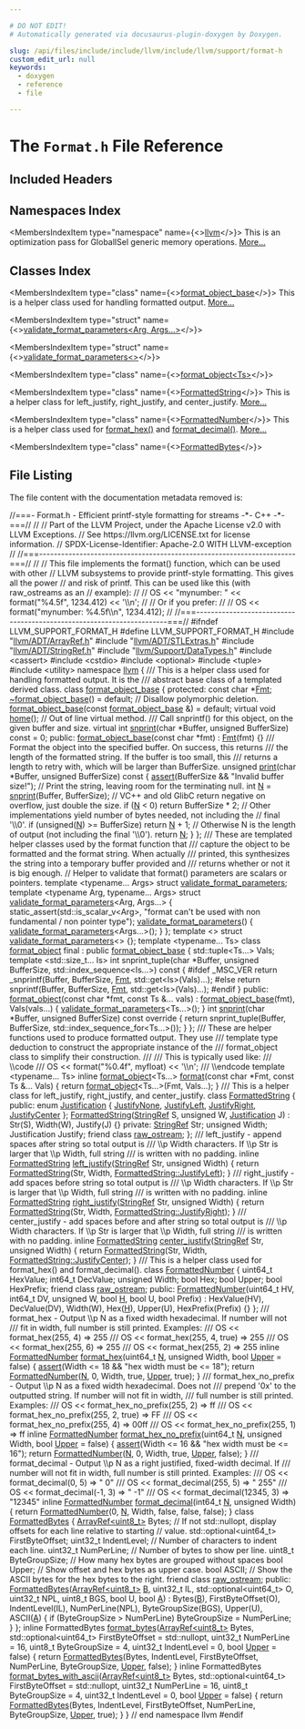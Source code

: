 ```yaml
---

# DO NOT EDIT!
# Automatically generated via docusaurus-plugin-doxygen by Doxygen.

slug: /api/files/include/include/llvm/include/llvm/support/format-h
custom_edit_url: null
keywords:
  - doxygen
  - reference
  - file

---
```





# The `Format.h` File Reference

<DoxygenPage pluginConfig={pluginConfig}>



## Included Headers

<IncludesList>
<IncludesListItem
  filePath="llvm/ADT/ArrayRef.h"
  permalink="/docs/api/files/include/include/llvm/include/llvm/adt/arrayref-h"
  isLocal="true" />
<IncludesListItem
  filePath="llvm/ADT/STLExtras.h"
  permalink="/docs/api/files/include/include/llvm/include/llvm/adt/stlextras-h"
  isLocal="true" />
<IncludesListItem
  filePath="llvm/ADT/StringRef.h"
  permalink="/docs/api/files/include/include/llvm/include/llvm/adt/stringref-h"
  isLocal="true" />
<IncludesListItem
  filePath="llvm/Support/DataTypes.h"
  permalink="/docs/api/files/include/include/llvm/include/llvm/support/datatypes-h"
  isLocal="true" />
<IncludesListItem
  filePath="cassert"
  permalink=""
  isLocal="false" />
<IncludesListItem
  filePath="cstdio"
  permalink=""
  isLocal="false" />
<IncludesListItem
  filePath="optional"
  permalink=""
  isLocal="false" />
<IncludesListItem
  filePath="tuple"
  permalink=""
  isLocal="false" />
<IncludesListItem
  filePath="utility"
  permalink=""
  isLocal="false" />
</IncludesList>

## Namespaces Index

<MembersIndex>

<MembersIndexItem
  type="namespace"
  name={<><a href="/docs/api/namespaces/llvm">llvm</a></>}>
This is an optimization pass for GlobalISel generic memory operations. <a href="/docs/api/namespaces/llvm/#details">More...</a>
</MembersIndexItem>

</MembersIndex>

## Classes Index

<MembersIndex>

<MembersIndexItem
  type="class"
  name={<><a href="/docs/api/classes/llvm/format-object-base">format_object_base</a></>}>
This is a helper class used for handling formatted output. <a href="/docs/api/classes/llvm/format-object-base/#details">More...</a>
</MembersIndexItem>

<MembersIndexItem
  type="struct"
  name={<><a href="/docs/api/structs/llvm/validate-format-parameters-a33eb046214b077d7ae1d5df89406561">validate_format_parameters&lt;Arg, Args...&gt;</a></>}>
</MembersIndexItem>

<MembersIndexItem
  type="struct"
  name={<><a href="/docs/api/structs/llvm/validate-format-parameters-38559c871fba28d992ead51549367f83">validate_format_parameters&lt;&gt;</a></>}>
</MembersIndexItem>

<MembersIndexItem
  type="class"
  name={<><a href="/docs/api/classes/llvm/format-object">format_object&lt;Ts&gt;</a></>}>
</MembersIndexItem>

<MembersIndexItem
  type="class"
  name={<><a href="/docs/api/classes/llvm/formattedstring">FormattedString</a></>}>
This is a helper class for left&#95;justify, right&#95;justify, and center&#95;justify. <a href="/docs/api/classes/llvm/formattedstring/#details">More...</a>
</MembersIndexItem>

<MembersIndexItem
  type="class"
  name={<><a href="/docs/api/classes/llvm/formattednumber">FormattedNumber</a></>}>
This is a helper class used for <a href="/docs/api/namespaces/llvm/#a90c017a4d672e046b7e98f67edf082ec">format&#95;hex()</a> and <a href="/docs/api/namespaces/llvm/#a0891783364de54e1128f37fdbc01e8b1">format&#95;decimal()</a>. <a href="/docs/api/classes/llvm/formattednumber/#details">More...</a>
</MembersIndexItem>

<MembersIndexItem
  type="class"
  name={<><a href="/docs/api/classes/llvm/formattedbytes">FormattedBytes</a></>}>
</MembersIndexItem>

</MembersIndex>


## File Listing

The file content with the documentation metadata removed is:

<ProgramListing>

<Link id="l00001" /><CodeLine lineNumber="1"><Highlight kind="comment">//===- Format.h - Efficient printf-style formatting for streams -&#42;- C++ -&#42;-===//</Highlight><Highlight kind="normal"></Highlight></CodeLine>
<Link id="l00002" /><CodeLine lineNumber="2"><Highlight kind="normal"></Highlight><Highlight kind="comment">//</Highlight><Highlight kind="normal"></Highlight></CodeLine>
<Link id="l00003" /><CodeLine lineNumber="3"><Highlight kind="normal"></Highlight><Highlight kind="comment">// Part of the LLVM Project, under the Apache License v2.0 with LLVM Exceptions.</Highlight><Highlight kind="normal"></Highlight></CodeLine>
<Link id="l00004" /><CodeLine lineNumber="4"><Highlight kind="normal"></Highlight><Highlight kind="comment">// See https://llvm.org/LICENSE.txt for license information.</Highlight><Highlight kind="normal"></Highlight></CodeLine>
<Link id="l00005" /><CodeLine lineNumber="5"><Highlight kind="normal"></Highlight><Highlight kind="comment">// SPDX-License-Identifier: Apache-2.0 WITH LLVM-exception</Highlight><Highlight kind="normal"></Highlight></CodeLine>
<Link id="l00006" /><CodeLine lineNumber="6"><Highlight kind="normal"></Highlight><Highlight kind="comment">//</Highlight><Highlight kind="normal"></Highlight></CodeLine>
<Link id="l00007" /><CodeLine lineNumber="7"><Highlight kind="normal"></Highlight><Highlight kind="comment">//===----------------------------------------------------------------------===//</Highlight><Highlight kind="normal"></Highlight></CodeLine>
<Link id="l00008" /><CodeLine lineNumber="8"><Highlight kind="normal"></Highlight><Highlight kind="comment">//</Highlight><Highlight kind="normal"></Highlight></CodeLine>
<Link id="l00009" /><CodeLine lineNumber="9"><Highlight kind="normal"></Highlight><Highlight kind="comment">// This file implements the format() function, which can be used with other</Highlight><Highlight kind="normal"></Highlight></CodeLine>
<Link id="l00010" /><CodeLine lineNumber="10"><Highlight kind="normal"></Highlight><Highlight kind="comment">// LLVM subsystems to provide printf-style formatting.  This gives all the power</Highlight><Highlight kind="normal"></Highlight></CodeLine>
<Link id="l00011" /><CodeLine lineNumber="11"><Highlight kind="normal"></Highlight><Highlight kind="comment">// and risk of printf.  This can be used like this (with raw&#95;ostreams as an</Highlight><Highlight kind="normal"></Highlight></CodeLine>
<Link id="l00012" /><CodeLine lineNumber="12"><Highlight kind="normal"></Highlight><Highlight kind="comment">// example):</Highlight><Highlight kind="normal"></Highlight></CodeLine>
<Link id="l00013" /><CodeLine lineNumber="13"><Highlight kind="normal"></Highlight><Highlight kind="comment">//</Highlight><Highlight kind="normal"></Highlight></CodeLine>
<Link id="l00014" /><CodeLine lineNumber="14"><Highlight kind="normal"></Highlight><Highlight kind="comment">//    OS &lt;&lt; &quot;mynumber: &quot; &lt;&lt; format(&quot;%4.5f&quot;, 1234.412) &lt;&lt; &#39;\\n&#39;;</Highlight><Highlight kind="normal"></Highlight></CodeLine>
<Link id="l00015" /><CodeLine lineNumber="15"><Highlight kind="normal"></Highlight><Highlight kind="comment">//</Highlight><Highlight kind="normal"></Highlight></CodeLine>
<Link id="l00016" /><CodeLine lineNumber="16"><Highlight kind="normal"></Highlight><Highlight kind="comment">// Or if you prefer:</Highlight><Highlight kind="normal"></Highlight></CodeLine>
<Link id="l00017" /><CodeLine lineNumber="17"><Highlight kind="normal"></Highlight><Highlight kind="comment">//</Highlight><Highlight kind="normal"></Highlight></CodeLine>
<Link id="l00018" /><CodeLine lineNumber="18"><Highlight kind="normal"></Highlight><Highlight kind="comment">//  OS &lt;&lt; format(&quot;mynumber: %4.5f\\n&quot;, 1234.412);</Highlight><Highlight kind="normal"></Highlight></CodeLine>
<Link id="l00019" /><CodeLine lineNumber="19"><Highlight kind="normal"></Highlight><Highlight kind="comment">//</Highlight><Highlight kind="normal"></Highlight></CodeLine>
<Link id="l00020" /><CodeLine lineNumber="20"><Highlight kind="normal"></Highlight><Highlight kind="comment">//===----------------------------------------------------------------------===//</Highlight><Highlight kind="normal"></Highlight></CodeLine>
<Link id="l00021" /><CodeLine lineNumber="21"><Highlight kind="normal"></Highlight></CodeLine>
<Link id="l00022" /><CodeLine lineNumber="22"><Highlight kind="normal"></Highlight><Highlight kind="preprocessor">#ifndef LLVM&#95;SUPPORT&#95;FORMAT&#95;H</Highlight><Highlight kind="normal"></Highlight></CodeLine>
<Link id="l00023" /><CodeLine lineNumber="23"><Highlight kind="normal"></Highlight><Highlight kind="preprocessor">#define LLVM&#95;SUPPORT&#95;FORMAT&#95;H</Highlight><Highlight kind="normal"></Highlight></CodeLine>
<Link id="l00024" /><CodeLine lineNumber="24"><Highlight kind="normal"></Highlight></CodeLine>
<Link id="l00025" /><CodeLine lineNumber="25"><Highlight kind="normal"></Highlight><Highlight kind="preprocessor">#include &quot;<a href="/docs/api/files/include/include/llvm/include/llvm/adt/arrayref-h">llvm/ADT/ArrayRef.h</a>&quot;</Highlight><Highlight kind="normal"></Highlight></CodeLine>
<Link id="l00026" /><CodeLine lineNumber="26"><Highlight kind="normal"></Highlight><Highlight kind="preprocessor">#include &quot;<a href="/docs/api/files/include/include/llvm/include/llvm/adt/stlextras-h">llvm/ADT/STLExtras.h</a>&quot;</Highlight><Highlight kind="normal"></Highlight></CodeLine>
<Link id="l00027" /><CodeLine lineNumber="27"><Highlight kind="normal"></Highlight><Highlight kind="preprocessor">#include &quot;<a href="/docs/api/files/include/include/llvm/include/llvm/adt/stringref-h">llvm/ADT/StringRef.h</a>&quot;</Highlight><Highlight kind="normal"></Highlight></CodeLine>
<Link id="l00028" /><CodeLine lineNumber="28"><Highlight kind="normal"></Highlight><Highlight kind="preprocessor">#include &quot;<a href="/docs/api/files/include/include/llvm/include/llvm/support/datatypes-h">llvm/Support/DataTypes.h</a>&quot;</Highlight><Highlight kind="normal"></Highlight></CodeLine>
<Link id="l00029" /><CodeLine lineNumber="29"><Highlight kind="normal"></Highlight><Highlight kind="preprocessor">#include &lt;cassert&gt;</Highlight><Highlight kind="normal"></Highlight></CodeLine>
<Link id="l00030" /><CodeLine lineNumber="30"><Highlight kind="normal"></Highlight><Highlight kind="preprocessor">#include &lt;cstdio&gt;</Highlight><Highlight kind="normal"></Highlight></CodeLine>
<Link id="l00031" /><CodeLine lineNumber="31"><Highlight kind="normal"></Highlight><Highlight kind="preprocessor">#include &lt;optional&gt;</Highlight><Highlight kind="normal"></Highlight></CodeLine>
<Link id="l00032" /><CodeLine lineNumber="32"><Highlight kind="normal"></Highlight><Highlight kind="preprocessor">#include &lt;tuple&gt;</Highlight><Highlight kind="normal"></Highlight></CodeLine>
<Link id="l00033" /><CodeLine lineNumber="33"><Highlight kind="normal"></Highlight><Highlight kind="preprocessor">#include &lt;utility&gt;</Highlight><Highlight kind="normal"></Highlight></CodeLine>
<Link id="l00034" /><CodeLine lineNumber="34"><Highlight kind="normal"></Highlight></CodeLine>
<Link id="l00035" /><CodeLine lineNumber="35"><Highlight kind="normal"></Highlight><Highlight kind="keyword">namespace </Highlight><Highlight kind="normal"><a href="/docs/api/namespaces/llvm">llvm</a> &#123;</Highlight></CodeLine>
<Link id="l00036" /><CodeLine lineNumber="36"><Highlight kind="normal"></Highlight><Highlight kind="comment"></Highlight></CodeLine>
<Link id="l00037" /><CodeLine lineNumber="37"><Highlight kind="comment">/// This is a helper class used for handling formatted output.  It is the</Highlight></CodeLine>
<Link id="l00038" /><CodeLine lineNumber="38"><Highlight kind="comment">/// abstract base class of a templated derived class.</Highlight><Highlight kind="normal"></Highlight></CodeLine>
<Link id="l00039" /><CodeLine lineNumber="39" lineLink="/docs/api/classes/llvm/format-object-base"><Highlight kind="normal"></Highlight><Highlight kind="keyword">class </Highlight><Highlight kind="normal"><a href="/docs/api/classes/llvm/format-object-base/#accf1e6abefc2ddc2628ab17ef15f8eb6">format&#95;object&#95;base</a> &#123;</Highlight></CodeLine>
<Link id="l00040" /><CodeLine lineNumber="40"><Highlight kind="normal"></Highlight><Highlight kind="keyword">protected</Highlight><Highlight kind="normal">:</Highlight></CodeLine>
<Link id="l00041" /><CodeLine lineNumber="41" lineLink="/docs/api/classes/llvm/format-object-base/#a71f7af37239e179194ec911277d87997"><Highlight kind="normal">  </Highlight><Highlight kind="keyword">const</Highlight><Highlight kind="normal"> </Highlight><Highlight kind="keywordtype">char</Highlight><Highlight kind="normal"> &#42;<a href="/docs/api/classes/llvm/format-object-base/#a71f7af37239e179194ec911277d87997">Fmt</a>;</Highlight></CodeLine>
<Link id="l00042" /><CodeLine lineNumber="42" lineLink="/docs/api/classes/llvm/format-object-base/#aee2519aa3d544b93e892417cf5753691"><Highlight kind="normal">  <a href="/docs/api/classes/llvm/format-object-base/#aee2519aa3d544b93e892417cf5753691">~format&#95;object&#95;base</a>() = </Highlight><Highlight kind="keywordflow">default</Highlight><Highlight kind="normal">; </Highlight><Highlight kind="comment">// Disallow polymorphic deletion.</Highlight><Highlight kind="normal"></Highlight></CodeLine>
<Link id="l00043" /><CodeLine lineNumber="43" lineLink="/docs/api/classes/llvm/format-object-base/#accf1e6abefc2ddc2628ab17ef15f8eb6"><Highlight kind="normal">  <a href="/docs/api/classes/llvm/format-object-base/#accf1e6abefc2ddc2628ab17ef15f8eb6">format&#95;object&#95;base</a>(</Highlight><Highlight kind="keyword">const</Highlight><Highlight kind="normal"> <a href="/docs/api/classes/llvm/format-object-base/#accf1e6abefc2ddc2628ab17ef15f8eb6">format&#95;object&#95;base</a> &amp;) = </Highlight><Highlight kind="keywordflow">default</Highlight><Highlight kind="normal">;</Highlight></CodeLine>
<Link id="l00044" /><CodeLine lineNumber="44"><Highlight kind="normal">  </Highlight><Highlight kind="keyword">virtual</Highlight><Highlight kind="normal"> </Highlight><Highlight kind="keywordtype">void</Highlight><Highlight kind="normal"> <a href="/docs/api/classes/llvm/format-object-base/#a02c2a912bce624c2820e21605f06f05e">home</a>(); </Highlight><Highlight kind="comment">// Out of line virtual method.</Highlight><Highlight kind="normal"></Highlight></CodeLine>
<Link id="l00045" /><CodeLine lineNumber="45"><Highlight kind="normal"></Highlight><Highlight kind="comment"></Highlight></CodeLine>
<Link id="l00046" /><CodeLine lineNumber="46"><Highlight kind="comment">  /// Call snprintf() for this object, on the given buffer and size.</Highlight><Highlight kind="normal"></Highlight></CodeLine>
<Link id="l00047" /><CodeLine lineNumber="47" lineLink="/docs/api/classes/llvm/format-object-base/#a789f7450181672840fed198baa12638a"><Highlight kind="normal">  </Highlight><Highlight kind="keyword">virtual</Highlight><Highlight kind="normal"> </Highlight><Highlight kind="keywordtype">int</Highlight><Highlight kind="normal"> <a href="/docs/api/classes/llvm/format-object-base/#a789f7450181672840fed198baa12638a">snprint</a>(</Highlight><Highlight kind="keywordtype">char</Highlight><Highlight kind="normal"> &#42;Buffer, </Highlight><Highlight kind="keywordtype">unsigned</Highlight><Highlight kind="normal"> BufferSize) </Highlight><Highlight kind="keyword">const</Highlight><Highlight kind="normal"> = 0;</Highlight></CodeLine>
<Link id="l00048" /><CodeLine lineNumber="48"><Highlight kind="normal"></Highlight></CodeLine>
<Link id="l00049" /><CodeLine lineNumber="49"><Highlight kind="normal"></Highlight><Highlight kind="keyword">public</Highlight><Highlight kind="normal">:</Highlight></CodeLine>
<Link id="l00050" /><CodeLine lineNumber="50" lineLink="/docs/api/classes/llvm/format-object-base/#a0fd11bc8b4da2c9b51582814460bbc6d"><Highlight kind="normal">  <a href="/docs/api/classes/llvm/format-object-base/#a0fd11bc8b4da2c9b51582814460bbc6d">format&#95;object&#95;base</a>(</Highlight><Highlight kind="keyword">const</Highlight><Highlight kind="normal"> </Highlight><Highlight kind="keywordtype">char</Highlight><Highlight kind="normal"> &#42;fmt) : <a href="/docs/api/classes/llvm/format-object-base/#a71f7af37239e179194ec911277d87997">Fmt</a>(fmt) &#123;&#125;</Highlight></CodeLine>
<Link id="l00051" /><CodeLine lineNumber="51"><Highlight kind="normal"></Highlight><Highlight kind="comment"></Highlight></CodeLine>
<Link id="l00052" /><CodeLine lineNumber="52"><Highlight kind="comment">  /// Format the object into the specified buffer.  On success, this returns</Highlight></CodeLine>
<Link id="l00053" /><CodeLine lineNumber="53"><Highlight kind="comment">  /// the length of the formatted string.  If the buffer is too small, this</Highlight></CodeLine>
<Link id="l00054" /><CodeLine lineNumber="54"><Highlight kind="comment">  /// returns a length to retry with, which will be larger than BufferSize.</Highlight><Highlight kind="normal"></Highlight></CodeLine>
<Link id="l00055" /><CodeLine lineNumber="55" lineLink="/docs/api/classes/llvm/format-object-base/#a5b6aaf8cbdc3d3660bef42e1556908f1"><Highlight kind="normal">  </Highlight><Highlight kind="keywordtype">unsigned</Highlight><Highlight kind="normal"> <a href="/docs/api/classes/llvm/format-object-base/#a5b6aaf8cbdc3d3660bef42e1556908f1">print</a>(</Highlight><Highlight kind="keywordtype">char</Highlight><Highlight kind="normal"> &#42;Buffer, </Highlight><Highlight kind="keywordtype">unsigned</Highlight><Highlight kind="normal"> BufferSize)</Highlight><Highlight kind="keyword"> const </Highlight><Highlight kind="normal">&#123;</Highlight></CodeLine>
<Link id="l00056" /><CodeLine lineNumber="56"><Highlight kind="normal">    <a href="/docs/api/files/lib/lib/target/lib/target/amdgpu/silowercontrolflow-cpp/#a4868c5d81c5ccc98c47aeab6244346a0">assert</a>(BufferSize &amp;&amp; </Highlight><Highlight kind="stringliteral">&quot;Invalid buffer size!&quot;</Highlight><Highlight kind="normal">);</Highlight></CodeLine>
<Link id="l00057" /><CodeLine lineNumber="57"><Highlight kind="normal"></Highlight></CodeLine>
<Link id="l00058" /><CodeLine lineNumber="58"><Highlight kind="normal">    </Highlight><Highlight kind="comment">// Print the string, leaving room for the terminating null.</Highlight><Highlight kind="normal"></Highlight></CodeLine>
<Link id="l00059" /><CodeLine lineNumber="59"><Highlight kind="normal">    </Highlight><Highlight kind="keywordtype">int</Highlight><Highlight kind="normal"> <a href="/docs/api/files/lib/lib/support/regcomp-c/#a0240ac851181b84ac374872dc5434ee4">N</a> = <a href="/docs/api/classes/llvm/format-object-base/#a789f7450181672840fed198baa12638a">snprint</a>(Buffer, BufferSize);</Highlight></CodeLine>
<Link id="l00060" /><CodeLine lineNumber="60"><Highlight kind="normal"></Highlight></CodeLine>
<Link id="l00061" /><CodeLine lineNumber="61"><Highlight kind="normal">    </Highlight><Highlight kind="comment">// VC++ and old GlibC return negative on overflow, just double the size.</Highlight><Highlight kind="normal"></Highlight></CodeLine>
<Link id="l00062" /><CodeLine lineNumber="62"><Highlight kind="normal">    </Highlight><Highlight kind="keywordflow">if</Highlight><Highlight kind="normal"> (<a href="/docs/api/files/lib/lib/support/regcomp-c/#a0240ac851181b84ac374872dc5434ee4">N</a> &lt; 0)</Highlight></CodeLine>
<Link id="l00063" /><CodeLine lineNumber="63"><Highlight kind="normal">      </Highlight><Highlight kind="keywordflow">return</Highlight><Highlight kind="normal"> BufferSize &#42; 2;</Highlight></CodeLine>
<Link id="l00064" /><CodeLine lineNumber="64"><Highlight kind="normal"></Highlight></CodeLine>
<Link id="l00065" /><CodeLine lineNumber="65"><Highlight kind="normal">    </Highlight><Highlight kind="comment">// Other implementations yield number of bytes needed, not including the</Highlight><Highlight kind="normal"></Highlight></CodeLine>
<Link id="l00066" /><CodeLine lineNumber="66"><Highlight kind="normal">    </Highlight><Highlight kind="comment">// final &#39;\\0&#39;.</Highlight><Highlight kind="normal"></Highlight></CodeLine>
<Link id="l00067" /><CodeLine lineNumber="67"><Highlight kind="normal">    </Highlight><Highlight kind="keywordflow">if</Highlight><Highlight kind="normal"> (</Highlight><Highlight kind="keywordtype">unsigned</Highlight><Highlight kind="normal">(<a href="/docs/api/files/lib/lib/support/regcomp-c/#a0240ac851181b84ac374872dc5434ee4">N</a>) &gt;= BufferSize)</Highlight></CodeLine>
<Link id="l00068" /><CodeLine lineNumber="68"><Highlight kind="normal">      </Highlight><Highlight kind="keywordflow">return</Highlight><Highlight kind="normal"> <a href="/docs/api/files/lib/lib/support/regcomp-c/#a0240ac851181b84ac374872dc5434ee4">N</a> + 1;</Highlight></CodeLine>
<Link id="l00069" /><CodeLine lineNumber="69"><Highlight kind="normal"></Highlight></CodeLine>
<Link id="l00070" /><CodeLine lineNumber="70"><Highlight kind="normal">    </Highlight><Highlight kind="comment">// Otherwise N is the length of output (not including the final &#39;\\0&#39;).</Highlight><Highlight kind="normal"></Highlight></CodeLine>
<Link id="l00071" /><CodeLine lineNumber="71"><Highlight kind="normal">    </Highlight><Highlight kind="keywordflow">return</Highlight><Highlight kind="normal"> <a href="/docs/api/files/lib/lib/support/regcomp-c/#a0240ac851181b84ac374872dc5434ee4">N</a>;</Highlight></CodeLine>
<Link id="l00072" /><CodeLine lineNumber="72"><Highlight kind="normal">  &#125;</Highlight></CodeLine>
<Link id="l00073" /><CodeLine lineNumber="73"><Highlight kind="normal">&#125;;</Highlight></CodeLine>
<Link id="l00074" /><CodeLine lineNumber="74"><Highlight kind="normal"></Highlight><Highlight kind="comment"></Highlight></CodeLine>
<Link id="l00075" /><CodeLine lineNumber="75"><Highlight kind="comment">/// These are templated helper classes used by the format function that</Highlight></CodeLine>
<Link id="l00076" /><CodeLine lineNumber="76"><Highlight kind="comment">/// capture the object to be formatted and the format string. When actually</Highlight></CodeLine>
<Link id="l00077" /><CodeLine lineNumber="77"><Highlight kind="comment">/// printed, this synthesizes the string into a temporary buffer provided and</Highlight></CodeLine>
<Link id="l00078" /><CodeLine lineNumber="78"><Highlight kind="comment">/// returns whether or not it is big enough.</Highlight><Highlight kind="normal"></Highlight></CodeLine>
<Link id="l00079" /><CodeLine lineNumber="79"><Highlight kind="normal"></Highlight></CodeLine>
<Link id="l00080" /><CodeLine lineNumber="80"><Highlight kind="normal"></Highlight><Highlight kind="comment">// Helper to validate that format() parameters are scalars or pointers.</Highlight><Highlight kind="normal"></Highlight></CodeLine>
<Link id="l00081" /><CodeLine lineNumber="81" lineLink="/docs/api/structs/llvm/validate-format-parameters"><Highlight kind="normal"></Highlight><Highlight kind="keyword">template</Highlight><Highlight kind="normal"> &lt;</Highlight><Highlight kind="keyword">typename</Highlight><Highlight kind="normal">... Args&gt; </Highlight><Highlight kind="keyword">struct </Highlight><Highlight kind="normal"><a href="/docs/api/structs/llvm/validate-format-parameters">validate&#95;format&#95;parameters</a>;</Highlight></CodeLine>
<Link id="l00082" /><CodeLine lineNumber="82"><Highlight kind="normal"></Highlight><Highlight kind="keyword">template</Highlight><Highlight kind="normal"> &lt;</Highlight><Highlight kind="keyword">typename</Highlight><Highlight kind="normal"> Arg, </Highlight><Highlight kind="keyword">typename</Highlight><Highlight kind="normal">... Args&gt;</Highlight></CodeLine>
<Link id="l00083" /><CodeLine lineNumber="83" lineLink="/docs/api/structs/llvm/validate-format-parameters-a33eb046214b077d7ae1d5df89406561"><Highlight kind="normal"></Highlight><Highlight kind="keyword">struct </Highlight><Highlight kind="normal"><a href="/docs/api/structs/llvm/validate-format-parameters-a33eb046214b077d7ae1d5df89406561/#a6f79c85493061a49a40494c0c7d4d877">validate&#95;format&#95;parameters</a>&lt;Arg, Args...&gt; &#123;</Highlight></CodeLine>
<Link id="l00084" /><CodeLine lineNumber="84"><Highlight kind="normal">  </Highlight><Highlight kind="keyword">static&#95;assert</Highlight><Highlight kind="normal">(std::is&#95;scalar&#95;v&lt;Arg&gt;,</Highlight></CodeLine>
<Link id="l00085" /><CodeLine lineNumber="85"><Highlight kind="normal">                </Highlight><Highlight kind="stringliteral">&quot;format can&#39;t be used with non fundamental / non pointer type&quot;</Highlight><Highlight kind="normal">);</Highlight></CodeLine>
<Link id="l00086" /><CodeLine lineNumber="86" lineLink="/docs/api/structs/llvm/validate-format-parameters-a33eb046214b077d7ae1d5df89406561/#a6f79c85493061a49a40494c0c7d4d877"><Highlight kind="normal">  <a href="/docs/api/structs/llvm/validate-format-parameters-a33eb046214b077d7ae1d5df89406561/#a6f79c85493061a49a40494c0c7d4d877">validate&#95;format&#95;parameters</a>() &#123; <a href="/docs/api/structs/llvm/validate-format-parameters-a33eb046214b077d7ae1d5df89406561/#a6f79c85493061a49a40494c0c7d4d877">validate&#95;format&#95;parameters</a>&lt;Args...&gt;(); &#125;</Highlight></CodeLine>
<Link id="l00087" /><CodeLine lineNumber="87"><Highlight kind="normal">&#125;;</Highlight></CodeLine>
<Link id="l00088" /><CodeLine lineNumber="88" lineLink="/docs/api/structs/llvm/validate-format-parameters-38559c871fba28d992ead51549367f83"><Highlight kind="normal"></Highlight><Highlight kind="keyword">template</Highlight><Highlight kind="normal"> &lt;&gt; </Highlight><Highlight kind="keyword">struct </Highlight><Highlight kind="normal"><a href="/docs/api/structs/llvm/validate-format-parameters">validate&#95;format&#95;parameters</a>&lt;&gt; &#123;&#125;;</Highlight></CodeLine>
<Link id="l00089" /><CodeLine lineNumber="89"><Highlight kind="normal"></Highlight></CodeLine>
<Link id="l00090" /><CodeLine lineNumber="90"><Highlight kind="normal"></Highlight><Highlight kind="keyword">template</Highlight><Highlight kind="normal"> &lt;</Highlight><Highlight kind="keyword">typename</Highlight><Highlight kind="normal">... Ts&gt;</Highlight></CodeLine>
<Link id="l00091" /><CodeLine lineNumber="91" lineLink="/docs/api/classes/llvm/format-object"><Highlight kind="normal"></Highlight><Highlight kind="keyword">class </Highlight><Highlight kind="normal"><a href="/docs/api/classes/llvm/format-object/#a8c8992d3f3701780026df65a2084b9c9">format&#95;object</a> final : </Highlight><Highlight kind="keyword">public</Highlight><Highlight kind="normal"> <a href="/docs/api/classes/llvm/format-object-base/#accf1e6abefc2ddc2628ab17ef15f8eb6">format&#95;object&#95;base</a> &#123;</Highlight></CodeLine>
<Link id="l00092" /><CodeLine lineNumber="92"><Highlight kind="normal">  std::tuple&lt;Ts...&gt; Vals;</Highlight></CodeLine>
<Link id="l00093" /><CodeLine lineNumber="93"><Highlight kind="normal"></Highlight></CodeLine>
<Link id="l00094" /><CodeLine lineNumber="94"><Highlight kind="normal">  </Highlight><Highlight kind="keyword">template</Highlight><Highlight kind="normal"> &lt;std::size&#95;t... Is&gt;</Highlight></CodeLine>
<Link id="l00095" /><CodeLine lineNumber="95"><Highlight kind="normal">  </Highlight><Highlight kind="keywordtype">int</Highlight><Highlight kind="normal"> snprint&#95;tuple(</Highlight><Highlight kind="keywordtype">char</Highlight><Highlight kind="normal"> &#42;Buffer, </Highlight><Highlight kind="keywordtype">unsigned</Highlight><Highlight kind="normal"> BufferSize,</Highlight></CodeLine>
<Link id="l00096" /><CodeLine lineNumber="96"><Highlight kind="normal">                    std::index&#95;sequence&lt;Is...&gt;)</Highlight><Highlight kind="keyword"> const </Highlight><Highlight kind="normal">&#123;</Highlight></CodeLine>
<Link id="l00097" /><CodeLine lineNumber="97"><Highlight kind="normal"></Highlight><Highlight kind="preprocessor">#ifdef &#95;MSC&#95;VER</Highlight><Highlight kind="normal"></Highlight></CodeLine>
<Link id="l00098" /><CodeLine lineNumber="98"><Highlight kind="normal">    </Highlight><Highlight kind="keywordflow">return</Highlight><Highlight kind="normal"> &#95;snprintf(Buffer, BufferSize, <a href="/docs/api/classes/llvm/format-object-base/#a71f7af37239e179194ec911277d87997">Fmt</a>, std::get&lt;Is&gt;(Vals)...);</Highlight></CodeLine>
<Link id="l00099" /><CodeLine lineNumber="99"><Highlight kind="normal"></Highlight><Highlight kind="preprocessor">#else</Highlight><Highlight kind="normal"></Highlight></CodeLine>
<Link id="l00100" /><CodeLine lineNumber="100"><Highlight kind="normal">    </Highlight><Highlight kind="keywordflow">return</Highlight><Highlight kind="normal"> snprintf(Buffer, BufferSize, <a href="/docs/api/classes/llvm/format-object-base/#a71f7af37239e179194ec911277d87997">Fmt</a>, std::get&lt;Is&gt;(Vals)...);</Highlight></CodeLine>
<Link id="l00101" /><CodeLine lineNumber="101"><Highlight kind="normal"></Highlight><Highlight kind="preprocessor">#endif</Highlight><Highlight kind="normal"></Highlight></CodeLine>
<Link id="l00102" /><CodeLine lineNumber="102"><Highlight kind="normal">  &#125;</Highlight></CodeLine>
<Link id="l00103" /><CodeLine lineNumber="103"><Highlight kind="normal"></Highlight></CodeLine>
<Link id="l00104" /><CodeLine lineNumber="104"><Highlight kind="normal"></Highlight><Highlight kind="keyword">public</Highlight><Highlight kind="normal">:</Highlight></CodeLine>
<Link id="l00105" /><CodeLine lineNumber="105" lineLink="/docs/api/classes/llvm/format-object/#a8c8992d3f3701780026df65a2084b9c9"><Highlight kind="normal">  <a href="/docs/api/classes/llvm/format-object/#a8c8992d3f3701780026df65a2084b9c9">format&#95;object</a>(</Highlight><Highlight kind="keyword">const</Highlight><Highlight kind="normal"> </Highlight><Highlight kind="keywordtype">char</Highlight><Highlight kind="normal"> &#42;fmt, </Highlight><Highlight kind="keyword">const</Highlight><Highlight kind="normal"> Ts &amp;... vals)</Highlight></CodeLine>
<Link id="l00106" /><CodeLine lineNumber="106"><Highlight kind="normal">      : <a href="/docs/api/classes/llvm/format-object-base/#accf1e6abefc2ddc2628ab17ef15f8eb6">format&#95;object&#95;base</a>(fmt), Vals(vals...) &#123;</Highlight></CodeLine>
<Link id="l00107" /><CodeLine lineNumber="107"><Highlight kind="normal">    <a href="/docs/api/structs/llvm/validate-format-parameters">validate&#95;format&#95;parameters</a>&lt;Ts...&gt;();</Highlight></CodeLine>
<Link id="l00108" /><CodeLine lineNumber="108"><Highlight kind="normal">  &#125;</Highlight></CodeLine>
<Link id="l00109" /><CodeLine lineNumber="109"><Highlight kind="normal"></Highlight></CodeLine>
<Link id="l00110" /><CodeLine lineNumber="110" lineLink="/docs/api/classes/llvm/format-object/#ab4f4744f6a22b3e1b316e38ea70d6ca1"><Highlight kind="normal">  </Highlight><Highlight kind="keywordtype">int</Highlight><Highlight kind="normal"> <a href="/docs/api/classes/llvm/format-object/#ab4f4744f6a22b3e1b316e38ea70d6ca1">snprint</a>(</Highlight><Highlight kind="keywordtype">char</Highlight><Highlight kind="normal"> &#42;Buffer, </Highlight><Highlight kind="keywordtype">unsigned</Highlight><Highlight kind="normal"> BufferSize)</Highlight><Highlight kind="keyword"> const override </Highlight><Highlight kind="normal">&#123;</Highlight></CodeLine>
<Link id="l00111" /><CodeLine lineNumber="111"><Highlight kind="normal">    </Highlight><Highlight kind="keywordflow">return</Highlight><Highlight kind="normal"> snprint&#95;tuple(Buffer, BufferSize, std::index&#95;sequence&#95;for&lt;Ts...&gt;());</Highlight></CodeLine>
<Link id="l00112" /><CodeLine lineNumber="112"><Highlight kind="normal">  &#125;</Highlight></CodeLine>
<Link id="l00113" /><CodeLine lineNumber="113"><Highlight kind="normal">&#125;;</Highlight></CodeLine>
<Link id="l00114" /><CodeLine lineNumber="114"><Highlight kind="normal"></Highlight><Highlight kind="comment"></Highlight></CodeLine>
<Link id="l00115" /><CodeLine lineNumber="115"><Highlight kind="comment">/// These are helper functions used to produce formatted output.  They use</Highlight></CodeLine>
<Link id="l00116" /><CodeLine lineNumber="116"><Highlight kind="comment">/// template type deduction to construct the appropriate instance of the</Highlight></CodeLine>
<Link id="l00117" /><CodeLine lineNumber="117"><Highlight kind="comment">/// format&#95;object class to simplify their construction.</Highlight></CodeLine>
<Link id="l00118" /><CodeLine lineNumber="118"><Highlight kind="comment">///</Highlight></CodeLine>
<Link id="l00119" /><CodeLine lineNumber="119"><Highlight kind="comment">/// This is typically used like:</Highlight></CodeLine>
<Link id="l00120" /><CodeLine lineNumber="120"><Highlight kind="comment">/// \\code</Highlight></CodeLine>
<Link id="l00121" /><CodeLine lineNumber="121"><Highlight kind="comment">///   OS &lt;&lt; format(&quot;%0.4f&quot;, myfloat) &lt;&lt; &#39;\\n&#39;;</Highlight></CodeLine>
<Link id="l00122" /><CodeLine lineNumber="122"><Highlight kind="comment">/// \\endcode</Highlight><Highlight kind="normal"></Highlight></CodeLine>
<Link id="l00123" /><CodeLine lineNumber="123"><Highlight kind="normal"></Highlight></CodeLine>
<Link id="l00124" /><CodeLine lineNumber="124"><Highlight kind="normal"></Highlight><Highlight kind="keyword">template</Highlight><Highlight kind="normal"> &lt;</Highlight><Highlight kind="keyword">typename</Highlight><Highlight kind="normal">... Ts&gt;</Highlight></CodeLine>
<Link id="l00125" /><CodeLine lineNumber="125" lineLink="/docs/api/namespaces/llvm/#a939bc2108d47080767f0c06ba56caec7"><Highlight kind="normal"></Highlight><Highlight kind="keyword">inline</Highlight><Highlight kind="normal"> <a href="/docs/api/classes/llvm/format-object">format&#95;object</a>&lt;Ts...&gt; <a href="/docs/api/namespaces/llvm/#a939bc2108d47080767f0c06ba56caec7">format</a>(</Highlight><Highlight kind="keyword">const</Highlight><Highlight kind="normal"> </Highlight><Highlight kind="keywordtype">char</Highlight><Highlight kind="normal"> &#42;Fmt, </Highlight><Highlight kind="keyword">const</Highlight><Highlight kind="normal"> Ts &amp;... Vals) &#123;</Highlight></CodeLine>
<Link id="l00126" /><CodeLine lineNumber="126"><Highlight kind="normal">  </Highlight><Highlight kind="keywordflow">return</Highlight><Highlight kind="normal"> <a href="/docs/api/classes/llvm/format-object">format&#95;object</a>&lt;Ts...&gt;(Fmt, Vals...);</Highlight></CodeLine>
<Link id="l00127" /><CodeLine lineNumber="127"><Highlight kind="normal">&#125;</Highlight></CodeLine>
<Link id="l00128" /><CodeLine lineNumber="128"><Highlight kind="normal"></Highlight><Highlight kind="comment"></Highlight></CodeLine>
<Link id="l00129" /><CodeLine lineNumber="129"><Highlight kind="comment">/// This is a helper class for left&#95;justify, right&#95;justify, and center&#95;justify.</Highlight><Highlight kind="normal"></Highlight></CodeLine>
<Link id="l00130" /><CodeLine lineNumber="130" lineLink="/docs/api/classes/llvm/formattedstring"><Highlight kind="normal"></Highlight><Highlight kind="keyword">class </Highlight><Highlight kind="normal"><a href="/docs/api/classes/llvm/formattedstring/#a03fffb1210a1cd71936fe3f2fcf782f7">FormattedString</a> &#123;</Highlight></CodeLine>
<Link id="l00131" /><CodeLine lineNumber="131"><Highlight kind="normal"></Highlight><Highlight kind="keyword">public</Highlight><Highlight kind="normal">:</Highlight></CodeLine>
<Link id="l00132" /><CodeLine lineNumber="132" lineLink="/docs/api/classes/llvm/formattedstring/#a3cf16524a65f4bdfbcbb608b8fd87725"><Highlight kind="normal">  </Highlight><Highlight kind="keyword">enum</Highlight><Highlight kind="normal"> <a href="/docs/api/classes/llvm/formattedstring/#a3cf16524a65f4bdfbcbb608b8fd87725">Justification</a> &#123; <a href="/docs/api/classes/llvm/formattedstring/#a3cf16524a65f4bdfbcbb608b8fd87725aef35f4c8ca4f4fd5c1cc68618f3deb8c">JustifyNone</a>, <a href="/docs/api/classes/llvm/formattedstring/#a3cf16524a65f4bdfbcbb608b8fd87725a1eb15418063202b1d1c26b6d5f4a7833">JustifyLeft</a>, <a href="/docs/api/classes/llvm/formattedstring/#a3cf16524a65f4bdfbcbb608b8fd87725a9ffe6369d59900ade00509c0df864887">JustifyRight</a>, <a href="/docs/api/classes/llvm/formattedstring/#a3cf16524a65f4bdfbcbb608b8fd87725a3dc39d17c7fa3ae14c44b1d19d4f70f4">JustifyCenter</a> &#125;;</Highlight></CodeLine>
<Link id="l00133" /><CodeLine lineNumber="133" lineLink="/docs/api/classes/llvm/formattedstring/#a03fffb1210a1cd71936fe3f2fcf782f7"><Highlight kind="normal">  <a href="/docs/api/classes/llvm/formattedstring/#a03fffb1210a1cd71936fe3f2fcf782f7">FormattedString</a>(<a href="/docs/api/classes/llvm/stringref">StringRef</a> S, </Highlight><Highlight kind="keywordtype">unsigned</Highlight><Highlight kind="normal"> W, <a href="/docs/api/classes/llvm/formattedstring/#a3cf16524a65f4bdfbcbb608b8fd87725">Justification</a> J)</Highlight></CodeLine>
<Link id="l00134" /><CodeLine lineNumber="134"><Highlight kind="normal">      : Str(S), Width(W), Justify(J) &#123;&#125;</Highlight></CodeLine>
<Link id="l00135" /><CodeLine lineNumber="135"><Highlight kind="normal"></Highlight></CodeLine>
<Link id="l00136" /><CodeLine lineNumber="136"><Highlight kind="normal"></Highlight><Highlight kind="keyword">private</Highlight><Highlight kind="normal">:</Highlight></CodeLine>
<Link id="l00137" /><CodeLine lineNumber="137"><Highlight kind="normal">  <a href="/docs/api/classes/llvm/stringref">StringRef</a> Str;</Highlight></CodeLine>
<Link id="l00138" /><CodeLine lineNumber="138"><Highlight kind="normal">  </Highlight><Highlight kind="keywordtype">unsigned</Highlight><Highlight kind="normal"> Width;</Highlight></CodeLine>
<Link id="l00139" /><CodeLine lineNumber="139"><Highlight kind="normal">  Justification Justify;</Highlight></CodeLine>
<Link id="l00140" /><CodeLine lineNumber="140" lineLink="/docs/api/classes/llvm/formattedstring/#a138cb0c9cd326316a84631309fb2e102"><Highlight kind="normal">  </Highlight><Highlight kind="keyword">friend</Highlight><Highlight kind="normal"> </Highlight><Highlight kind="keyword">class </Highlight><Highlight kind="normal"><a href="/docs/api/classes/llvm/formattedstring/#a138cb0c9cd326316a84631309fb2e102">raw&#95;ostream</a>;</Highlight></CodeLine>
<Link id="l00141" /><CodeLine lineNumber="141"><Highlight kind="normal">&#125;;</Highlight></CodeLine>
<Link id="l00142" /><CodeLine lineNumber="142"><Highlight kind="normal"></Highlight><Highlight kind="comment"></Highlight></CodeLine>
<Link id="l00143" /><CodeLine lineNumber="143"><Highlight kind="comment">/// left&#95;justify - append spaces after string so total output is</Highlight></CodeLine>
<Link id="l00144" /><CodeLine lineNumber="144"><Highlight kind="comment">/// \\p Width characters.  If \\p Str is larger that \\p Width, full string</Highlight></CodeLine>
<Link id="l00145" /><CodeLine lineNumber="145"><Highlight kind="comment">/// is written with no padding.</Highlight><Highlight kind="normal"></Highlight></CodeLine>
<Link id="l00146" /><CodeLine lineNumber="146" lineLink="/docs/api/namespaces/llvm/#aa5b1b4e94f62050dd1bccb48141ef4b9"><Highlight kind="normal"></Highlight><Highlight kind="keyword">inline</Highlight><Highlight kind="normal"> <a href="/docs/api/classes/llvm/formattedstring">FormattedString</a> <a href="/docs/api/namespaces/llvm/#aa5b1b4e94f62050dd1bccb48141ef4b9">left&#95;justify</a>(<a href="/docs/api/classes/llvm/stringref">StringRef</a> Str, </Highlight><Highlight kind="keywordtype">unsigned</Highlight><Highlight kind="normal"> Width) &#123;</Highlight></CodeLine>
<Link id="l00147" /><CodeLine lineNumber="147"><Highlight kind="normal">  </Highlight><Highlight kind="keywordflow">return</Highlight><Highlight kind="normal"> <a href="/docs/api/classes/llvm/formattedstring">FormattedString</a>(Str, Width, <a href="/docs/api/classes/llvm/formattedstring/#a3cf16524a65f4bdfbcbb608b8fd87725a1eb15418063202b1d1c26b6d5f4a7833">FormattedString::JustifyLeft</a>);</Highlight></CodeLine>
<Link id="l00148" /><CodeLine lineNumber="148"><Highlight kind="normal">&#125;</Highlight></CodeLine>
<Link id="l00149" /><CodeLine lineNumber="149"><Highlight kind="normal"></Highlight><Highlight kind="comment"></Highlight></CodeLine>
<Link id="l00150" /><CodeLine lineNumber="150"><Highlight kind="comment">/// right&#95;justify - add spaces before string so total output is</Highlight></CodeLine>
<Link id="l00151" /><CodeLine lineNumber="151"><Highlight kind="comment">/// \\p Width characters.  If \\p Str is larger that \\p Width, full string</Highlight></CodeLine>
<Link id="l00152" /><CodeLine lineNumber="152"><Highlight kind="comment">/// is written with no padding.</Highlight><Highlight kind="normal"></Highlight></CodeLine>
<Link id="l00153" /><CodeLine lineNumber="153" lineLink="/docs/api/namespaces/llvm/#a1c6d735dfe8fc13a113405c1dda2991e"><Highlight kind="normal"></Highlight><Highlight kind="keyword">inline</Highlight><Highlight kind="normal"> <a href="/docs/api/classes/llvm/formattedstring">FormattedString</a> <a href="/docs/api/namespaces/llvm/#a1c6d735dfe8fc13a113405c1dda2991e">right&#95;justify</a>(<a href="/docs/api/classes/llvm/stringref">StringRef</a> Str, </Highlight><Highlight kind="keywordtype">unsigned</Highlight><Highlight kind="normal"> Width) &#123;</Highlight></CodeLine>
<Link id="l00154" /><CodeLine lineNumber="154"><Highlight kind="normal">  </Highlight><Highlight kind="keywordflow">return</Highlight><Highlight kind="normal"> <a href="/docs/api/classes/llvm/formattedstring">FormattedString</a>(Str, Width, <a href="/docs/api/classes/llvm/formattedstring/#a3cf16524a65f4bdfbcbb608b8fd87725a9ffe6369d59900ade00509c0df864887">FormattedString::JustifyRight</a>);</Highlight></CodeLine>
<Link id="l00155" /><CodeLine lineNumber="155"><Highlight kind="normal">&#125;</Highlight></CodeLine>
<Link id="l00156" /><CodeLine lineNumber="156"><Highlight kind="normal"></Highlight><Highlight kind="comment"></Highlight></CodeLine>
<Link id="l00157" /><CodeLine lineNumber="157"><Highlight kind="comment">/// center&#95;justify - add spaces before and after string so total output is</Highlight></CodeLine>
<Link id="l00158" /><CodeLine lineNumber="158"><Highlight kind="comment">/// \\p Width characters.  If \\p Str is larger that \\p Width, full string</Highlight></CodeLine>
<Link id="l00159" /><CodeLine lineNumber="159"><Highlight kind="comment">/// is written with no padding.</Highlight><Highlight kind="normal"></Highlight></CodeLine>
<Link id="l00160" /><CodeLine lineNumber="160" lineLink="/docs/api/namespaces/llvm/#a4fedb06985a4fab7e8a5c665c3949fef"><Highlight kind="normal"></Highlight><Highlight kind="keyword">inline</Highlight><Highlight kind="normal"> <a href="/docs/api/classes/llvm/formattedstring">FormattedString</a> <a href="/docs/api/namespaces/llvm/#a4fedb06985a4fab7e8a5c665c3949fef">center&#95;justify</a>(<a href="/docs/api/classes/llvm/stringref">StringRef</a> Str, </Highlight><Highlight kind="keywordtype">unsigned</Highlight><Highlight kind="normal"> Width) &#123;</Highlight></CodeLine>
<Link id="l00161" /><CodeLine lineNumber="161"><Highlight kind="normal">  </Highlight><Highlight kind="keywordflow">return</Highlight><Highlight kind="normal"> <a href="/docs/api/classes/llvm/formattedstring">FormattedString</a>(Str, Width, <a href="/docs/api/classes/llvm/formattedstring/#a3cf16524a65f4bdfbcbb608b8fd87725a3dc39d17c7fa3ae14c44b1d19d4f70f4">FormattedString::JustifyCenter</a>);</Highlight></CodeLine>
<Link id="l00162" /><CodeLine lineNumber="162"><Highlight kind="normal">&#125;</Highlight></CodeLine>
<Link id="l00163" /><CodeLine lineNumber="163"><Highlight kind="normal"></Highlight><Highlight kind="comment"></Highlight></CodeLine>
<Link id="l00164" /><CodeLine lineNumber="164"><Highlight kind="comment">/// This is a helper class used for format&#95;hex() and format&#95;decimal().</Highlight><Highlight kind="normal"></Highlight></CodeLine>
<Link id="l00165" /><CodeLine lineNumber="165" lineLink="/docs/api/classes/llvm/formattednumber"><Highlight kind="normal"></Highlight><Highlight kind="keyword">class </Highlight><Highlight kind="normal"><a href="/docs/api/classes/llvm/formattednumber/#a4ca74f665e13303a60b22e3e244db71a">FormattedNumber</a> &#123;</Highlight></CodeLine>
<Link id="l00166" /><CodeLine lineNumber="166"><Highlight kind="normal">  uint64&#95;t HexValue;</Highlight></CodeLine>
<Link id="l00167" /><CodeLine lineNumber="167"><Highlight kind="normal">  int64&#95;t DecValue;</Highlight></CodeLine>
<Link id="l00168" /><CodeLine lineNumber="168"><Highlight kind="normal">  </Highlight><Highlight kind="keywordtype">unsigned</Highlight><Highlight kind="normal"> Width;</Highlight></CodeLine>
<Link id="l00169" /><CodeLine lineNumber="169"><Highlight kind="normal">  </Highlight><Highlight kind="keywordtype">bool</Highlight><Highlight kind="normal"> Hex;</Highlight></CodeLine>
<Link id="l00170" /><CodeLine lineNumber="170"><Highlight kind="normal">  </Highlight><Highlight kind="keywordtype">bool</Highlight><Highlight kind="normal"> Upper;</Highlight></CodeLine>
<Link id="l00171" /><CodeLine lineNumber="171"><Highlight kind="normal">  </Highlight><Highlight kind="keywordtype">bool</Highlight><Highlight kind="normal"> HexPrefix;</Highlight></CodeLine>
<Link id="l00172" /><CodeLine lineNumber="172" lineLink="/docs/api/classes/llvm/formattednumber/#a138cb0c9cd326316a84631309fb2e102"><Highlight kind="normal">  </Highlight><Highlight kind="keyword">friend</Highlight><Highlight kind="normal"> </Highlight><Highlight kind="keyword">class </Highlight><Highlight kind="normal"><a href="/docs/api/classes/llvm/formattednumber/#a138cb0c9cd326316a84631309fb2e102">raw&#95;ostream</a>;</Highlight></CodeLine>
<Link id="l00173" /><CodeLine lineNumber="173"><Highlight kind="normal"></Highlight></CodeLine>
<Link id="l00174" /><CodeLine lineNumber="174"><Highlight kind="normal"></Highlight><Highlight kind="keyword">public</Highlight><Highlight kind="normal">:</Highlight></CodeLine>
<Link id="l00175" /><CodeLine lineNumber="175" lineLink="/docs/api/classes/llvm/formattednumber/#a4ca74f665e13303a60b22e3e244db71a"><Highlight kind="normal">  <a href="/docs/api/classes/llvm/formattednumber/#a4ca74f665e13303a60b22e3e244db71a">FormattedNumber</a>(uint64&#95;t HV, int64&#95;t DV, </Highlight><Highlight kind="keywordtype">unsigned</Highlight><Highlight kind="normal"> W, </Highlight><Highlight kind="keywordtype">bool</Highlight><Highlight kind="normal"> <a href="/docs/api/files/lib/lib/support/md5-cpp/#ae42219072d798876e6b08e6b78614ff6">H</a>, </Highlight><Highlight kind="keywordtype">bool</Highlight><Highlight kind="normal"> U,</Highlight></CodeLine>
<Link id="l00176" /><CodeLine lineNumber="176"><Highlight kind="normal">                  </Highlight><Highlight kind="keywordtype">bool</Highlight><Highlight kind="normal"> Prefix)</Highlight></CodeLine>
<Link id="l00177" /><CodeLine lineNumber="177"><Highlight kind="normal">      : HexValue(HV), DecValue(DV), Width(W), Hex(<a href="/docs/api/files/lib/lib/support/md5-cpp/#ae42219072d798876e6b08e6b78614ff6">H</a>), Upper(U),</Highlight></CodeLine>
<Link id="l00178" /><CodeLine lineNumber="178"><Highlight kind="normal">        HexPrefix(Prefix) &#123;&#125;</Highlight></CodeLine>
<Link id="l00179" /><CodeLine lineNumber="179"><Highlight kind="normal">&#125;;</Highlight></CodeLine>
<Link id="l00180" /><CodeLine lineNumber="180"><Highlight kind="normal"></Highlight><Highlight kind="comment"></Highlight></CodeLine>
<Link id="l00181" /><CodeLine lineNumber="181"><Highlight kind="comment">/// format&#95;hex - Output \\p N as a fixed width hexadecimal. If number will not</Highlight></CodeLine>
<Link id="l00182" /><CodeLine lineNumber="182"><Highlight kind="comment">/// fit in width, full number is still printed.  Examples:</Highlight></CodeLine>
<Link id="l00183" /><CodeLine lineNumber="183"><Highlight kind="comment">///   OS &lt;&lt; format&#95;hex(255, 4)              =&gt; 255</Highlight></CodeLine>
<Link id="l00184" /><CodeLine lineNumber="184"><Highlight kind="comment">///   OS &lt;&lt; format&#95;hex(255, 4, true)        =&gt; 255</Highlight></CodeLine>
<Link id="l00185" /><CodeLine lineNumber="185"><Highlight kind="comment">///   OS &lt;&lt; format&#95;hex(255, 6)              =&gt; 255</Highlight></CodeLine>
<Link id="l00186" /><CodeLine lineNumber="186"><Highlight kind="comment">///   OS &lt;&lt; format&#95;hex(255, 2)              =&gt; 255</Highlight><Highlight kind="normal"></Highlight></CodeLine>
<Link id="l00187" /><CodeLine lineNumber="187" lineLink="/docs/api/namespaces/llvm/#a90c017a4d672e046b7e98f67edf082ec"><Highlight kind="normal"></Highlight><Highlight kind="keyword">inline</Highlight><Highlight kind="normal"> <a href="/docs/api/classes/llvm/formattednumber">FormattedNumber</a> <a href="/docs/api/namespaces/llvm/#a90c017a4d672e046b7e98f67edf082ec">format&#95;hex</a>(uint64&#95;t <a href="/docs/api/files/lib/lib/support/regcomp-c/#a0240ac851181b84ac374872dc5434ee4">N</a>, </Highlight><Highlight kind="keywordtype">unsigned</Highlight><Highlight kind="normal"> Width,</Highlight></CodeLine>
<Link id="l00188" /><CodeLine lineNumber="188"><Highlight kind="normal">                                  </Highlight><Highlight kind="keywordtype">bool</Highlight><Highlight kind="normal"> <a href="/docs/api/namespaces/llvm/#a6893db19648a2dba0912d181aaa57ec0a19de5b94f7b83900d4b296d9fa491aec">Upper</a> = </Highlight><Highlight kind="keyword">false</Highlight><Highlight kind="normal">) &#123;</Highlight></CodeLine>
<Link id="l00189" /><CodeLine lineNumber="189"><Highlight kind="normal">  <a href="/docs/api/files/lib/lib/target/lib/target/amdgpu/silowercontrolflow-cpp/#a4868c5d81c5ccc98c47aeab6244346a0">assert</a>(Width &lt;= 18 &amp;&amp; </Highlight><Highlight kind="stringliteral">&quot;hex width must be &lt;= 18&quot;</Highlight><Highlight kind="normal">);</Highlight></CodeLine>
<Link id="l00190" /><CodeLine lineNumber="190"><Highlight kind="normal">  </Highlight><Highlight kind="keywordflow">return</Highlight><Highlight kind="normal"> <a href="/docs/api/classes/llvm/formattednumber">FormattedNumber</a>(<a href="/docs/api/files/lib/lib/support/regcomp-c/#a0240ac851181b84ac374872dc5434ee4">N</a>, 0, Width, </Highlight><Highlight kind="keyword">true</Highlight><Highlight kind="normal">, <a href="/docs/api/namespaces/llvm/#a6893db19648a2dba0912d181aaa57ec0a19de5b94f7b83900d4b296d9fa491aec">Upper</a>, </Highlight><Highlight kind="keyword">true</Highlight><Highlight kind="normal">);</Highlight></CodeLine>
<Link id="l00191" /><CodeLine lineNumber="191"><Highlight kind="normal">&#125;</Highlight></CodeLine>
<Link id="l00192" /><CodeLine lineNumber="192"><Highlight kind="normal"></Highlight><Highlight kind="comment"></Highlight></CodeLine>
<Link id="l00193" /><CodeLine lineNumber="193"><Highlight kind="comment">/// format&#95;hex&#95;no&#95;prefix - Output \\p N as a fixed width hexadecimal. Does not</Highlight></CodeLine>
<Link id="l00194" /><CodeLine lineNumber="194"><Highlight kind="comment">/// prepend &#39;0x&#39; to the outputted string.  If number will not fit in width,</Highlight></CodeLine>
<Link id="l00195" /><CodeLine lineNumber="195"><Highlight kind="comment">/// full number is still printed.  Examples:</Highlight></CodeLine>
<Link id="l00196" /><CodeLine lineNumber="196"><Highlight kind="comment">///   OS &lt;&lt; format&#95;hex&#95;no&#95;prefix(255, 2)              =&gt; ff</Highlight></CodeLine>
<Link id="l00197" /><CodeLine lineNumber="197"><Highlight kind="comment">///   OS &lt;&lt; format&#95;hex&#95;no&#95;prefix(255, 2, true)        =&gt; FF</Highlight></CodeLine>
<Link id="l00198" /><CodeLine lineNumber="198"><Highlight kind="comment">///   OS &lt;&lt; format&#95;hex&#95;no&#95;prefix(255, 4)              =&gt; 00ff</Highlight></CodeLine>
<Link id="l00199" /><CodeLine lineNumber="199"><Highlight kind="comment">///   OS &lt;&lt; format&#95;hex&#95;no&#95;prefix(255, 1)              =&gt; ff</Highlight><Highlight kind="normal"></Highlight></CodeLine>
<Link id="l00200" /><CodeLine lineNumber="200" lineLink="/docs/api/namespaces/llvm/#a90c1e29256284cbb6ab1c31bfcdf7770"><Highlight kind="normal"></Highlight><Highlight kind="keyword">inline</Highlight><Highlight kind="normal"> <a href="/docs/api/classes/llvm/formattednumber">FormattedNumber</a> <a href="/docs/api/namespaces/llvm/#a90c1e29256284cbb6ab1c31bfcdf7770">format&#95;hex&#95;no&#95;prefix</a>(uint64&#95;t <a href="/docs/api/files/lib/lib/support/regcomp-c/#a0240ac851181b84ac374872dc5434ee4">N</a>, </Highlight><Highlight kind="keywordtype">unsigned</Highlight><Highlight kind="normal"> Width,</Highlight></CodeLine>
<Link id="l00201" /><CodeLine lineNumber="201"><Highlight kind="normal">                                            </Highlight><Highlight kind="keywordtype">bool</Highlight><Highlight kind="normal"> <a href="/docs/api/namespaces/llvm/#a6893db19648a2dba0912d181aaa57ec0a19de5b94f7b83900d4b296d9fa491aec">Upper</a> = </Highlight><Highlight kind="keyword">false</Highlight><Highlight kind="normal">) &#123;</Highlight></CodeLine>
<Link id="l00202" /><CodeLine lineNumber="202"><Highlight kind="normal">  <a href="/docs/api/files/lib/lib/target/lib/target/amdgpu/silowercontrolflow-cpp/#a4868c5d81c5ccc98c47aeab6244346a0">assert</a>(Width &lt;= 16 &amp;&amp; </Highlight><Highlight kind="stringliteral">&quot;hex width must be &lt;= 16&quot;</Highlight><Highlight kind="normal">);</Highlight></CodeLine>
<Link id="l00203" /><CodeLine lineNumber="203"><Highlight kind="normal">  </Highlight><Highlight kind="keywordflow">return</Highlight><Highlight kind="normal"> <a href="/docs/api/classes/llvm/formattednumber">FormattedNumber</a>(<a href="/docs/api/files/lib/lib/support/regcomp-c/#a0240ac851181b84ac374872dc5434ee4">N</a>, 0, Width, </Highlight><Highlight kind="keyword">true</Highlight><Highlight kind="normal">, <a href="/docs/api/namespaces/llvm/#a6893db19648a2dba0912d181aaa57ec0a19de5b94f7b83900d4b296d9fa491aec">Upper</a>, </Highlight><Highlight kind="keyword">false</Highlight><Highlight kind="normal">);</Highlight></CodeLine>
<Link id="l00204" /><CodeLine lineNumber="204"><Highlight kind="normal">&#125;</Highlight></CodeLine>
<Link id="l00205" /><CodeLine lineNumber="205"><Highlight kind="normal"></Highlight><Highlight kind="comment"></Highlight></CodeLine>
<Link id="l00206" /><CodeLine lineNumber="206"><Highlight kind="comment">/// format&#95;decimal - Output \\p N as a right justified, fixed-width decimal. If</Highlight></CodeLine>
<Link id="l00207" /><CodeLine lineNumber="207"><Highlight kind="comment">/// number will not fit in width, full number is still printed.  Examples:</Highlight></CodeLine>
<Link id="l00208" /><CodeLine lineNumber="208"><Highlight kind="comment">///   OS &lt;&lt; format&#95;decimal(0, 5)     =&gt; &quot;    0&quot;</Highlight></CodeLine>
<Link id="l00209" /><CodeLine lineNumber="209"><Highlight kind="comment">///   OS &lt;&lt; format&#95;decimal(255, 5)   =&gt; &quot;  255&quot;</Highlight></CodeLine>
<Link id="l00210" /><CodeLine lineNumber="210"><Highlight kind="comment">///   OS &lt;&lt; format&#95;decimal(-1, 3)    =&gt; &quot; -1&quot;</Highlight></CodeLine>
<Link id="l00211" /><CodeLine lineNumber="211"><Highlight kind="comment">///   OS &lt;&lt; format&#95;decimal(12345, 3) =&gt; &quot;12345&quot;</Highlight><Highlight kind="normal"></Highlight></CodeLine>
<Link id="l00212" /><CodeLine lineNumber="212" lineLink="/docs/api/namespaces/llvm/#a0891783364de54e1128f37fdbc01e8b1"><Highlight kind="normal"></Highlight><Highlight kind="keyword">inline</Highlight><Highlight kind="normal"> <a href="/docs/api/classes/llvm/formattednumber">FormattedNumber</a> <a href="/docs/api/namespaces/llvm/#a0891783364de54e1128f37fdbc01e8b1">format&#95;decimal</a>(int64&#95;t <a href="/docs/api/files/lib/lib/support/regcomp-c/#a0240ac851181b84ac374872dc5434ee4">N</a>, </Highlight><Highlight kind="keywordtype">unsigned</Highlight><Highlight kind="normal"> Width) &#123;</Highlight></CodeLine>
<Link id="l00213" /><CodeLine lineNumber="213"><Highlight kind="normal">  </Highlight><Highlight kind="keywordflow">return</Highlight><Highlight kind="normal"> <a href="/docs/api/classes/llvm/formattednumber">FormattedNumber</a>(0, <a href="/docs/api/files/lib/lib/support/regcomp-c/#a0240ac851181b84ac374872dc5434ee4">N</a>, Width, </Highlight><Highlight kind="keyword">false</Highlight><Highlight kind="normal">, </Highlight><Highlight kind="keyword">false</Highlight><Highlight kind="normal">, </Highlight><Highlight kind="keyword">false</Highlight><Highlight kind="normal">);</Highlight></CodeLine>
<Link id="l00214" /><CodeLine lineNumber="214"><Highlight kind="normal">&#125;</Highlight></CodeLine>
<Link id="l00215" /><CodeLine lineNumber="215"><Highlight kind="normal"></Highlight></CodeLine>
<Link id="l00216" /><CodeLine lineNumber="216" lineLink="/docs/api/classes/llvm/formattedbytes"><Highlight kind="normal"></Highlight><Highlight kind="keyword">class </Highlight><Highlight kind="normal"><a href="/docs/api/classes/llvm/formattedbytes/#af5d2434eab04a09161096ed52aa20b2c">FormattedBytes</a> &#123;</Highlight></CodeLine>
<Link id="l00217" /><CodeLine lineNumber="217"><Highlight kind="normal">  <a href="/docs/api/classes/llvm/arrayref">ArrayRef&lt;uint8&#95;t&gt;</a> Bytes;</Highlight></CodeLine>
<Link id="l00218" /><CodeLine lineNumber="218"><Highlight kind="normal"></Highlight></CodeLine>
<Link id="l00219" /><CodeLine lineNumber="219"><Highlight kind="normal">  </Highlight><Highlight kind="comment">// If not std::nullopt, display offsets for each line relative to starting</Highlight><Highlight kind="normal"></Highlight></CodeLine>
<Link id="l00220" /><CodeLine lineNumber="220"><Highlight kind="normal">  </Highlight><Highlight kind="comment">// value.</Highlight><Highlight kind="normal"></Highlight></CodeLine>
<Link id="l00221" /><CodeLine lineNumber="221"><Highlight kind="normal">  std::optional&lt;uint64&#95;t&gt; FirstByteOffset;</Highlight></CodeLine>
<Link id="l00222" /><CodeLine lineNumber="222"><Highlight kind="normal">  uint32&#95;t IndentLevel;  </Highlight><Highlight kind="comment">// Number of characters to indent each line.</Highlight><Highlight kind="normal"></Highlight></CodeLine>
<Link id="l00223" /><CodeLine lineNumber="223"><Highlight kind="normal">  uint32&#95;t NumPerLine;   </Highlight><Highlight kind="comment">// Number of bytes to show per line.</Highlight><Highlight kind="normal"></Highlight></CodeLine>
<Link id="l00224" /><CodeLine lineNumber="224"><Highlight kind="normal">  uint8&#95;t ByteGroupSize; </Highlight><Highlight kind="comment">// How many hex bytes are grouped without spaces</Highlight><Highlight kind="normal"></Highlight></CodeLine>
<Link id="l00225" /><CodeLine lineNumber="225"><Highlight kind="normal">  </Highlight><Highlight kind="keywordtype">bool</Highlight><Highlight kind="normal"> Upper;            </Highlight><Highlight kind="comment">// Show offset and hex bytes as upper case.</Highlight><Highlight kind="normal"></Highlight></CodeLine>
<Link id="l00226" /><CodeLine lineNumber="226"><Highlight kind="normal">  </Highlight><Highlight kind="keywordtype">bool</Highlight><Highlight kind="normal"> ASCII;            </Highlight><Highlight kind="comment">// Show the ASCII bytes for the hex bytes to the right.</Highlight><Highlight kind="normal"></Highlight></CodeLine>
<Link id="l00227" /><CodeLine lineNumber="227" lineLink="/docs/api/classes/llvm/formattedbytes/#a138cb0c9cd326316a84631309fb2e102"><Highlight kind="normal">  </Highlight><Highlight kind="keyword">friend</Highlight><Highlight kind="normal"> </Highlight><Highlight kind="keyword">class </Highlight><Highlight kind="normal"><a href="/docs/api/classes/llvm/formattedbytes/#a138cb0c9cd326316a84631309fb2e102">raw&#95;ostream</a>;</Highlight></CodeLine>
<Link id="l00228" /><CodeLine lineNumber="228"><Highlight kind="normal"></Highlight></CodeLine>
<Link id="l00229" /><CodeLine lineNumber="229"><Highlight kind="normal"></Highlight><Highlight kind="keyword">public</Highlight><Highlight kind="normal">:</Highlight></CodeLine>
<Link id="l00230" /><CodeLine lineNumber="230" lineLink="/docs/api/classes/llvm/formattedbytes/#af5d2434eab04a09161096ed52aa20b2c"><Highlight kind="normal">  <a href="/docs/api/classes/llvm/formattedbytes/#af5d2434eab04a09161096ed52aa20b2c">FormattedBytes</a>(<a href="/docs/api/classes/llvm/arrayref">ArrayRef&lt;uint8&#95;t&gt;</a> <a href="/docs/api/files/lib/lib/ir/builtingcs-cpp/#ae76959fe811ba090de4cba69ac00f1da">B</a>, uint32&#95;t IL, std::optional&lt;uint64&#95;t&gt; O,</Highlight></CodeLine>
<Link id="l00231" /><CodeLine lineNumber="231"><Highlight kind="normal">                 uint32&#95;t NPL, uint8&#95;t BGS, </Highlight><Highlight kind="keywordtype">bool</Highlight><Highlight kind="normal"> U, </Highlight><Highlight kind="keywordtype">bool</Highlight><Highlight kind="normal"> <a href="/docs/api/files/lib/lib/ir/builtingcs-cpp/#a2e38c85003a042421cde1647632d0b72">A</a>)</Highlight></CodeLine>
<Link id="l00232" /><CodeLine lineNumber="232"><Highlight kind="normal">      : Bytes(<a href="/docs/api/files/lib/lib/ir/builtingcs-cpp/#ae76959fe811ba090de4cba69ac00f1da">B</a>), FirstByteOffset(O), IndentLevel(IL), NumPerLine(NPL),</Highlight></CodeLine>
<Link id="l00233" /><CodeLine lineNumber="233"><Highlight kind="normal">        ByteGroupSize(BGS), Upper(U), ASCII(<a href="/docs/api/files/lib/lib/ir/builtingcs-cpp/#a2e38c85003a042421cde1647632d0b72">A</a>) &#123;</Highlight></CodeLine>
<Link id="l00234" /><CodeLine lineNumber="234"><Highlight kind="normal"></Highlight></CodeLine>
<Link id="l00235" /><CodeLine lineNumber="235"><Highlight kind="normal">    </Highlight><Highlight kind="keywordflow">if</Highlight><Highlight kind="normal"> (ByteGroupSize &gt; NumPerLine)</Highlight></CodeLine>
<Link id="l00236" /><CodeLine lineNumber="236"><Highlight kind="normal">      ByteGroupSize = NumPerLine;</Highlight></CodeLine>
<Link id="l00237" /><CodeLine lineNumber="237"><Highlight kind="normal">  &#125;</Highlight></CodeLine>
<Link id="l00238" /><CodeLine lineNumber="238"><Highlight kind="normal">&#125;;</Highlight></CodeLine>
<Link id="l00239" /><CodeLine lineNumber="239"><Highlight kind="normal"></Highlight></CodeLine>
<Link id="l00240" /><CodeLine lineNumber="240"><Highlight kind="normal"></Highlight><Highlight kind="keyword">inline</Highlight><Highlight kind="normal"> FormattedBytes</Highlight></CodeLine>
<Link id="l00241" /><CodeLine lineNumber="241" lineLink="/docs/api/namespaces/llvm/#af06dfa98846bc5821b3f84c4014c7686"><Highlight kind="normal"><a href="/docs/api/namespaces/llvm/#af06dfa98846bc5821b3f84c4014c7686">format&#95;bytes</a>(<a href="/docs/api/classes/llvm/arrayref">ArrayRef&lt;uint8&#95;t&gt;</a> Bytes,</Highlight></CodeLine>
<Link id="l00242" /><CodeLine lineNumber="242"><Highlight kind="normal">             std::optional&lt;uint64&#95;t&gt; FirstByteOffset = std::nullopt,</Highlight></CodeLine>
<Link id="l00243" /><CodeLine lineNumber="243"><Highlight kind="normal">             uint32&#95;t NumPerLine = 16, uint8&#95;t ByteGroupSize = 4,</Highlight></CodeLine>
<Link id="l00244" /><CodeLine lineNumber="244"><Highlight kind="normal">             uint32&#95;t IndentLevel = 0, </Highlight><Highlight kind="keywordtype">bool</Highlight><Highlight kind="normal"> <a href="/docs/api/namespaces/llvm/#a6893db19648a2dba0912d181aaa57ec0a19de5b94f7b83900d4b296d9fa491aec">Upper</a> = </Highlight><Highlight kind="keyword">false</Highlight><Highlight kind="normal">) &#123;</Highlight></CodeLine>
<Link id="l00245" /><CodeLine lineNumber="245"><Highlight kind="normal">  </Highlight><Highlight kind="keywordflow">return</Highlight><Highlight kind="normal"> <a href="/docs/api/classes/llvm/formattedbytes">FormattedBytes</a>(Bytes, IndentLevel, FirstByteOffset, NumPerLine,</Highlight></CodeLine>
<Link id="l00246" /><CodeLine lineNumber="246"><Highlight kind="normal">                        ByteGroupSize, <a href="/docs/api/namespaces/llvm/#a6893db19648a2dba0912d181aaa57ec0a19de5b94f7b83900d4b296d9fa491aec">Upper</a>, </Highlight><Highlight kind="keyword">false</Highlight><Highlight kind="normal">);</Highlight></CodeLine>
<Link id="l00247" /><CodeLine lineNumber="247"><Highlight kind="normal">&#125;</Highlight></CodeLine>
<Link id="l00248" /><CodeLine lineNumber="248"><Highlight kind="normal"></Highlight></CodeLine>
<Link id="l00249" /><CodeLine lineNumber="249"><Highlight kind="normal"></Highlight><Highlight kind="keyword">inline</Highlight><Highlight kind="normal"> FormattedBytes</Highlight></CodeLine>
<Link id="l00250" /><CodeLine lineNumber="250" lineLink="/docs/api/namespaces/llvm/#aa317bd986283c199a9b3625dc625afc0"><Highlight kind="normal"><a href="/docs/api/namespaces/llvm/#aa317bd986283c199a9b3625dc625afc0">format&#95;bytes&#95;with&#95;ascii</a>(<a href="/docs/api/classes/llvm/arrayref">ArrayRef&lt;uint8&#95;t&gt;</a> Bytes,</Highlight></CodeLine>
<Link id="l00251" /><CodeLine lineNumber="251"><Highlight kind="normal">                        std::optional&lt;uint64&#95;t&gt; FirstByteOffset = std::nullopt,</Highlight></CodeLine>
<Link id="l00252" /><CodeLine lineNumber="252"><Highlight kind="normal">                        uint32&#95;t NumPerLine = 16, uint8&#95;t ByteGroupSize = 4,</Highlight></CodeLine>
<Link id="l00253" /><CodeLine lineNumber="253"><Highlight kind="normal">                        uint32&#95;t IndentLevel = 0, </Highlight><Highlight kind="keywordtype">bool</Highlight><Highlight kind="normal"> <a href="/docs/api/namespaces/llvm/#a6893db19648a2dba0912d181aaa57ec0a19de5b94f7b83900d4b296d9fa491aec">Upper</a> = </Highlight><Highlight kind="keyword">false</Highlight><Highlight kind="normal">) &#123;</Highlight></CodeLine>
<Link id="l00254" /><CodeLine lineNumber="254"><Highlight kind="normal">  </Highlight><Highlight kind="keywordflow">return</Highlight><Highlight kind="normal"> <a href="/docs/api/classes/llvm/formattedbytes">FormattedBytes</a>(Bytes, IndentLevel, FirstByteOffset, NumPerLine,</Highlight></CodeLine>
<Link id="l00255" /><CodeLine lineNumber="255"><Highlight kind="normal">                        ByteGroupSize, <a href="/docs/api/namespaces/llvm/#a6893db19648a2dba0912d181aaa57ec0a19de5b94f7b83900d4b296d9fa491aec">Upper</a>, </Highlight><Highlight kind="keyword">true</Highlight><Highlight kind="normal">);</Highlight></CodeLine>
<Link id="l00256" /><CodeLine lineNumber="256"><Highlight kind="normal">&#125;</Highlight></CodeLine>
<Link id="l00257" /><CodeLine lineNumber="257"><Highlight kind="normal"></Highlight></CodeLine>
<Link id="l00258" /><CodeLine lineNumber="258"><Highlight kind="normal">&#125; </Highlight><Highlight kind="comment">// end namespace llvm</Highlight><Highlight kind="normal"></Highlight></CodeLine>
<Link id="l00259" /><CodeLine lineNumber="259"><Highlight kind="normal"></Highlight></CodeLine>
<Link id="l00260" /><CodeLine lineNumber="260"><Highlight kind="normal"></Highlight><Highlight kind="preprocessor">#endif</Highlight></CodeLine>

</ProgramListing>


</DoxygenPage>
